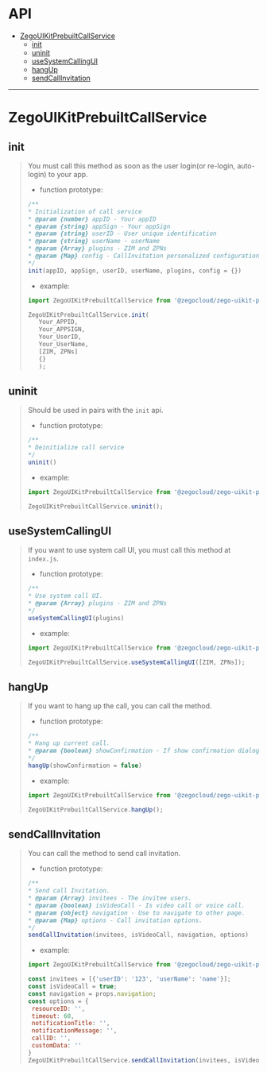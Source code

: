 # API

- [ZegoUIKitPrebuiltCallService](#zegouikitprebuiltcallservice)
  - [init](#init)
  - [uninit](#uninit)
  - [useSystemCallingUI](#usesystemcallingui)
  - [hangUp](#hangup)
  - [sendCallInvitation](#sendcallinvitation)

----



# ZegoUIKitPrebuiltCallService



## init

> You must call this method as soon as the user login(or re-login, auto-login) to your app.
>
>- function prototype:
>
>```js
>/**
> * Initialization of call service
> * @param {number} appID - Your appID
> * @param {string} appSign - Your appSign
> * @param {string} userID - User unique identification
> * @param {string} userName - userName
> * @param {Array} plugins - ZIM and ZPNs
> * @param {Map} config - CallInvitation personalized configuration
> */
>init(appID, appSign, userID, userName, plugins, config = {})
>```
>
>- example:
>
>```js
>import ZegoUIKitPrebuiltCallService from '@zegocloud/zego-uikit-prebuilt-call-rn';
>
>ZegoUIKitPrebuiltCallService.init(
>    Your_APPID,
>    Your_APPSIGN,
>    Your_UserID,
>    Your_UserName,
>    [ZIM, ZPNs]
>    {}
>    );
>```



## uninit

> Should be used in pairs with the `init` api.
> 
>- function prototype:
>
>```js
>/**
>* Deinitialize call service
>*/
>uninit()
>```
>
>- example:
>
>```js
>import ZegoUIKitPrebuiltCallService from '@zegocloud/zego-uikit-prebuilt-call-rn';
>
>ZegoUIKitPrebuiltCallService.uninit();
>```



## useSystemCallingUI

> If you want to use system call UI, you must call this method at `index.js`.
>
>- function prototype:
>
>```js
>/**
>* Use system call UI.
>* @param {Array} plugins - ZIM and ZPNs
>*/
>useSystemCallingUI(plugins)
>```
>
>- example:
>
>```js
>import ZegoUIKitPrebuiltCallService from '@zegocloud/zego-uikit-prebuilt-call-rn';
>
>ZegoUIKitPrebuiltCallService.useSystemCallingUI([ZIM, ZPNs]);
>```



## hangUp

> If you want to hang up the call, you can call the method.
>
>- function prototype:
>
>```js
>/**
>* Hang up current call.
>* @param {boolean} showConfirmation - If show confirmation dialog.
>*/
>hangUp(showConfirmation = false)
>```
>
>- example:
>
>```js
>import ZegoUIKitPrebuiltCallService from '@zegocloud/zego-uikit-prebuilt-call-rn';
>
>ZegoUIKitPrebuiltCallService.hangUp();
>```



## sendCallInvitation

> You can call the method to send call invitation.
>
>- function prototype:
>
>```js
>/**
>* Send call Invitation.
>* @param {Array} invitees - The invitee users.
>* @param {boolean} isVideoCall - Is video call or voice call.
>* @param {object} navigation - Use to navigate to other page.
>* @param {Map} options - Call invitation options.
>*/
>sendCallInvitation(invitees, isVideoCall, navigation, options)
>```
>
>- example:
>
>```js
>import ZegoUIKitPrebuiltCallService from '@zegocloud/zego-uikit-prebuilt-call-rn';
>
>const invitees = [{'userID': '123', 'userName': 'name'}];
>const isVideoCall = true;
>const navigation = props.navigation;
>const options = {
>  resourceID: '',
>  timeout: 60,
>  notificationTitle: '',
>  notificationMessage: '',
>  callID: '',
>  customData: ''
>}
>ZegoUIKitPrebuiltCallService.sendCallInvitation(invitees, isVideoCall, navigation, options);
>```

